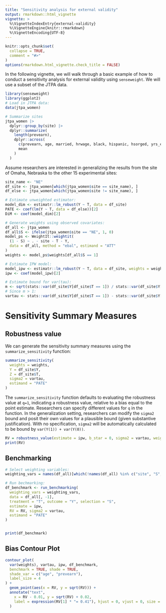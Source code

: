 ```yaml
---
title: "Sensitivity analysis for external validity"
output: rmarkdown::html_vignette
vignette: >
  %\VignetteIndexEntry{external-validity}
  %\VignetteEngine{knitr::rmarkdown}
  %\VignetteEncoding{UTF-8}
---
```


```r
knitr::opts_chunk$set(
  collapse = TRUE,
  comment = "#>"
)
options(rmarkdown.html_vignette.check_title = FALSE)

```

In the following vignette, we will walk through a basic example of how to conduct a sensitivity analysis for external validity using `senseweight`. We will use a subset of the JTPA data. 

```r
library(senseweight)
library(ggplot2)
# Load in JTPA data:
data(jtpa_women)
```


```r
# Summarize sites
jtpa_women |>
  dplyr::group_by(site) |>
  dplyr::summarize(
    length(prevearn),
    dplyr::across(
      c(prevearn, age, married, hrwage, black, hispanic, hsorged, yrs_educ), 
      mean
    )
  )
```


Assume researchers are interested in generalizing the results from the site of Omaha, Nebraska to the other 15 experimental sites: 
```r
site_name <- "NE"
df_site <- jtpa_women[which(jtpa_women$site == site_name), ]
df_else <- jtpa_women[which(jtpa_women$site != site_name), ]

# Estimate unweighted estimator:
model_dim <- estimatr::lm_robust(Y ~ T, data = df_site)
PATE <- coef(lm(Y ~ T, data = df_else))[2]
DiM <- coef(model_dim)[2]

# Generate weights using observed covariates:
df_all <- jtpa_women
df_all$S <- ifelse(jtpa_women$site == "NE", 1, 0)
model_ps <- WeightIt::weightit(
  (1 - S) ~ . - site - T - Y, 
  data = df_all, method = "ebal", estimand = "ATT"
)
weights <- model_ps$weights[df_all$S == 1]

# Estimate IPW model:
model_ipw <- estimatr::lm_robust(Y ~ T, data = df_site, weights = weights)
ipw <- coef(model_ipw)[2]

# Estimate bound for var(tau):
m <- sqrt(stats::var(df_site$Y[df_site$T == 1]) / stats::var(df_site$Y[df_site$T == 0]))
# Since m > 1:
vartau <- stats::var(df_site$Y[df_site$T == 1]) - stats::var(df_site$Y[df_site$T == 0])
```

# Sensitivity Summary Measures 

## Robustness value
We can generate the sensitivity summary measures using the `summarize_sensitivity` function: 
```r
summarize_sensitivity(
  weights = weights, 
  Y = df_site$Y, 
  Z = df_site$T, 
  sigma2 = vartau, 
  estimand = "PATE"
)
```


The `summarize_sensitivity` function defaults to evaluating the robustness value at `q=1`, indicating a robustness value, relative to a bias equal to the point estimate. Researchers can specify different values for `q` in the function. In the generalization setting, researchers can modify the `sigma2` bound and posit their own values for a plausible bound (given substantive justification). With no specification, `sigma2` will be automatically calculated to be bound by `var(Y(1)) + var(Y(0))`. 

```r
RV = robustness_value(estimate = ipw, b_star = 0, sigma2 = vartau, weights = weights)
print(RV)
```

## Benchmarking
```r
# Select weighting variables:
weighting_vars = names(df_all)[which(!names(df_all) %in% c("site", "S", "Y", "T"))]

# Run bechmarking:
df_benchmark <- run_benchmarking(
  weighting_vars = weighting_vars,
  data = df_all[, -1],
  treatment = "T", outcome = "Y", selection = "S",
  estimate = ipw,
  RV = RV, sigma2 = vartau,
  estimand = "PATE"
)


print(df_benchmark)
```

## Bias Contour Plot
```r
contour_plot(
  var(weights), vartau, ipw, df_benchmark,
  benchmark = TRUE, shade = TRUE,
  shade_var = c("age", "prevearn"),
  label_size = 4
) +
  geom_point(aes(x = RV, y = sqrt(RV))) +
  annotate("text",
    x = RV - 0.01, y = sqrt(RV) + 0.02,
    label = expression(RV[1] * "= 0.41"), hjust = 0, vjust = 0, size = 3
  )
```


